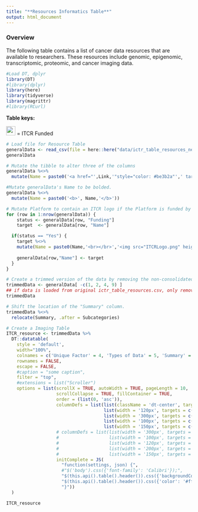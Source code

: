 ```yaml
---
title: "**Resources Informatics Table**"
output: html_document
---
```


### **Overview**

The following table contains a list of cancer data resources that are available to researchers. These resources include genomic, epigenomic, transcriptomic, proteomic, and cancer imaging data. 

```r
#Load DT, dplyr
library(DT)
#library(dplyr) 
library(here)
library(tidyverse)
library(magrittr)
#library(RCurl)
```

**Table keys:** 
<div title="Table keys"> 
<img src="ITCRLogo.png" height="25"> </img> = ITCR Funded
</div>

```r
# Load file for Resource Table
generalData <- read_csv(file = here::here("data/ictr_table_resources_new.csv"))
generalData

# Mutate the tibble to alter three of the columns
generalData %<>%
  mutate(Name = paste0('<a href="',Link,'"style="color: #be3b2a"',' target="_blank"','<div title="Main Link"> </div>',Name,'</a>'))

#Mutate generalData's Name to be bolded.
generalData %<>%
  mutate(Name = paste0('<b>', Name,'</b>'))

# Mutate Platform to contain an ITCR logo if the Platform is funded by ITCR.
for (row in 1:nrow(generalData)) {
    status <- generalData[row, "Funding"]
    target  <- generalData[row, "Name"]

  if(status == "Yes") {
    target %<>%
    mutate(Name = paste0(Name,'<br></br>','<img src="ITCRLogo.png" height="40"> </img>'))
    
    generalData[row,"Name"] <- target
  }
}

# Create a trimmed version of the data by removing the non-consolidated columns. 
trimmedData <- generalData[ -c(1, 2, 4, 9) ]   
## if data is loaded from original ictr_table_resources.csv, only remove columns 2 and 7 generalData[ -c(2, 7) ]
trimmedData

# Shift the location of the "Summary" column.
trimmedData %<>%
  relocate(Summary, .after = Subcategories)
```

```r
# Create a Imaging Table
ITCR_resource <- trimmedData %>%
  DT::datatable(
    style = 'default',
    width="100%",
    colnames = c('Unique Factor' = 4, 'Types of Data' = 5, 'Summary' = 3),
    rownames = FALSE,
    escape = FALSE,
    #caption = "some caption",
    filter = "top",
    #extensions = list("Scroller")
    options = list(scrollX = TRUE, autoWidth = TRUE, pageLength = 10,
                   scrollCollapse = TRUE, fillContainer = TRUE,
                   order = (list(0, 'asc')),
                   columnDefs = list(list(className = 'dt-center', targets = "_all"),
                                     list(width = '120px', targets = c(0)) , 
                                     list(width = '300px', targets = c(2)) , 
                                     list(width = '100px', targets = c(3)) ,
                                     list(width = '150px', targets = c(4)) ),
                   # columnDefs = list(list(width = '300px', targets = c(2)),
                   #                   list(width = '100px', targets = c(4,5)),
                   #                   list(width = '120px', targets = c(0)),
                   #                   list(width = '200px', targets = c(3)),
                   #                   list(width = '150px', targets = "_all")),
                   initComplete = JS(
                     "function(settings, json) {",
                     #"$('body').css({'font-family': 'Calibri'});",
                     "$(this.api().table().header()).css({'backgroundColor': '#3f546f'});",
                     "$(this.api().table().header()).css({'color': '#fff'});",
                     "}"))
  )
```

```r
ITCR_resource
```
